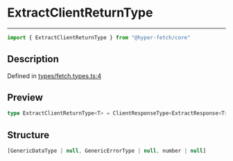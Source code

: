 

# ExtractClientReturnType

<div class="api-docs__separator" data-reactroot="">

---

</div><div class="api-docs__import" data-reactroot="">

```ts
import { ExtractClientReturnType } from "@hyper-fetch/core"
```

</div><div class="api-docs__section">

## Description

</div><div class="api-docs__description"><span class="api-docs__do-not-parse">



</span></div><p class="api-docs__definition">

Defined in [types/fetch.types.ts:4](https://github.com/BetterTyped/hyper-fetch/blob/993719ed/packages/core/src/types/fetch.types.ts#L4)

</p><div class="api-docs__section">

## Preview

</div><div class="api-docs__preview type single">

```ts
type ExtractClientReturnType<T> = ClientResponseType<ExtractResponse<T>, ExtractError<T>>;
```

</div><div class="api-docs__section">

## Structure

</div><div class="api-docs__returns">

```ts
[GenericDataType | null, GenericErrorType | null, number | null]
```

</div>